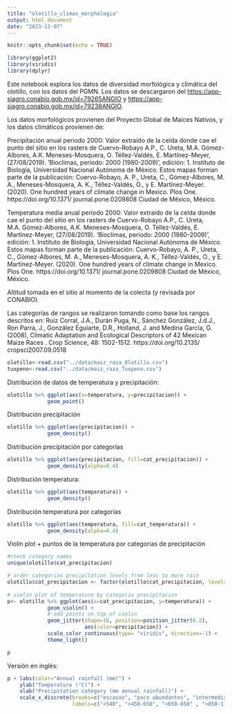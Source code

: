 ```yaml
---
title: "olotillo_climas_morphologia"
output: html_document
date: "2023-11-07"
---
```


```r
knitr::opts_chunk$set(echo = TRUE)
```

```r
library(ggplot2)
library(viridis)
library(dplyr)
```

Este notebook explora los datos de diversidad morfológica y climática del olotillo, con los datos del PGMN. Los datos se descargaron del [https://app-siagro.conabio.gob.mx/id=79265ANGIO](https://app-siagro.conabio.gob.mx/id=79265ANGIO) y [https://app-siagro.conabio.gob.mx/id=79238ANGIO](https://app-siagro.conabio.gob.mx/id=79238ANGIO).

Los datos morfológicos provienen del Proyecto Global de Maíces Nativos, y los datos climáticos provienen de:

Precipitación anual periodo 2000:
Valor extraído de la celda donde cae el punto del sitio en los rasters de Cuervo-Robayo A.P., C. Ureta, M.A. Gómez-Albores, A.K. Meneses-Mosquera, O. Téllez-Valdés, E. Martínez-Meyer, (27/08/2019). 'Bioclimas, periodo: 2000 (1980-2009)', edición: 1. Instituto de Biología, Universidad Nacional Autónoma de México. Estos mapas forman parte de la publicación: Cuervo-Robayo, A. P., Ureta, C., Gómez-Albores, M. A., Meneses-Mosquera, A. K., Téllez-Valdés, O., y E. Martínez-Meyer. (2020). One hundred years of climate change in Mexico. Plos One. https://doi.org/10.1371/ journal.pone.0209808 Ciudad de México, México.

Temperatura media anual periodo 2000:
Valor extraído de la celda donde cae el punto del sitio en los rasters de Cuervo-Robayo A.P., C. Ureta, M.A. Gómez-Albores, A.K. Meneses-Mosquera, O. Téllez-Valdés, E. Martínez-Meyer, (27/08/2019). 'Bioclimas, periodo: 2000 (1980-2009)', edición: 1. Instituto de Biología, Universidad Nacional Autónoma de México. Estos mapas forman parte de la publicación: Cuervo-Robayo, A. P., Ureta, C., Gómez-Albores, M. A., Meneses-Mosquera, A. K., Téllez-Valdés, O., y E. Martínez-Meyer. (2020). One hundred years of climate change in Mexico. Plos One. https://doi.org/10.1371/ journal.pone.0209808 Ciudad de México, México.

Altitud tomada en el sitio al momento de la colecta (y revisada por CONABIO).

Las categorías de rangos se realizaron tomando como base los rangos descritos en: Ruiz Corral, J.A., Durán Puga, N., Sánchez González, J.d.J., Ron Parra, J., González Eguiarte, D.R., Holland, J. and Medina García, G. (2008), Climatic Adaptation and Ecological Descriptors of 42 Mexican Maize Races . Crop Science, 48: 1502-1512. https://doi.org/10.2135/ cropsci2007.09.0518 

```r
olotillo<-read.csv("../data/maiz_raza_Olotillo.csv")
tuxpeno<-read.csv("../data/maiz_raza_Tuxpeno.csv")
```


Distribución de datos de temperatura y precipitación:

```r
olotillo %>% ggplot(aes(x=temperatura, y=precipitacion)) +
             geom_point()
```

Distribución precipitación

```r
olotillo %>% ggplot(aes(precipitacion)) +
             geom_density()
```

Distribución precipitación por categorías

```r
olotillo %>% ggplot(aes(precipitacion, fill=cat_precipitacion)) +
             geom_density(alpha=0.4)
```

Distribución temperatura:


```r
olotillo %>% ggplot(aes(temperatura)) +
             geom_density()
```
Distribución temperatura por categorías
```r
olotillo %>% ggplot(aes(temperatura, fill=cat_temperatura)) +
             geom_density(alpha=0.4)
```


Violin plot + puntos de la temperatura por categorias de precipitación
```r
#check category names
unique(olotillo$cat_precipitacion)

# order categorias precipitation levels from less to more rain
olotillo$cat_precipitacion <- factor(olotillo$cat_precipitacion, levels= c("escasas", "poco abundantes", "intermedias" , "abundantes", "muy abundantes"))
 
# violin plot of temperature by categoria precipitacion
p<- olotillo %>% ggplot(aes(x=cat_precipitacion, y=temperatura)) + 
             geom_violin() +
             # add points on top of violin
             geom_jitter(shape=16, position=position_jitter(0.2), 
                         aes(color=precipitacion)) +
             scale_color_continuous(type= "viridis", direction=-1) +
             theme_light()

p
```

Versión en inglés:
```r
p + labs(color="Annual rainfall (mm)") +
    ylab("Temperature (°C)") +
    xlab("Precipitation category (mm annual rainfall)") +
    scale_x_discrete(breaks=c("escasas", "poco abundantes", "intermedias" , "abundantes", "muy abundantes"),
                     labels=c("<540", ">450-650", ">650-850" , ">850-1,360", ">1,360"))
  
  
  
  
```






